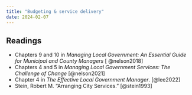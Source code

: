 ```yaml
---
title: "Budgeting & service delivery"
date: 2024-02-07
---
```


## Readings

-   Chapters 9 and 10 in *Managing Local Government: An Essential Guide for Municipal and County Managers* \[ @nelson2018\]
-   Chapters 4 and 5 in *Managing Local Government Services: The Challenge of Change* [@nelson2021]
-   Chapter 4 in *The Effective Local Government Manager*. [@lee2022]
-   Stein, Robert M. “Arranging City Services.” [@stein1993]